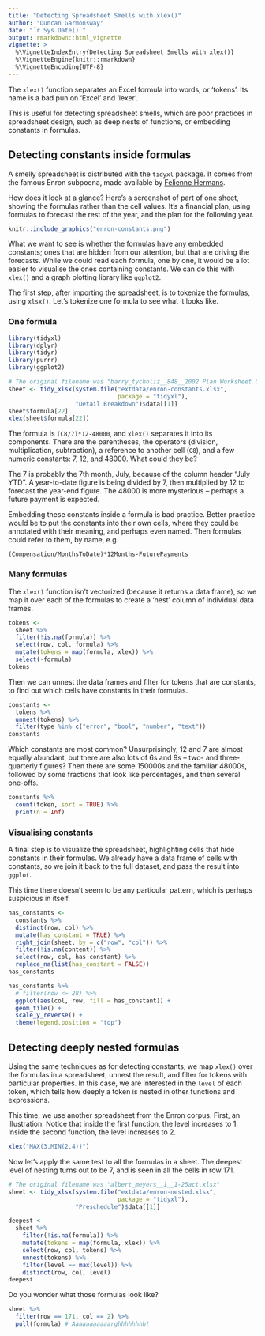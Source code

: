 ```yaml
---
title: "Detecting Spreadsheet Smells with xlex()"
author: "Duncan Garmonsway"
date: "`r Sys.Date()`"
output: rmarkdown::html_vignette
vignette: >
  %\VignetteIndexEntry{Detecting Spreadsheet Smells with xlex()}
  %\VignetteEngine{knitr::rmarkdown}
  %\VignetteEncoding{UTF-8}
---
```


The `xlex()` function separates an Excel formula into words, or 'tokens'.  Its
name is a bad pun on 'Excel' and 'lexer'.

This is useful for detecting spreadsheet smells, which are poor practices in
spreadsheet design, such as deep nests of functions, or embedding
constants in formulas.

## Detecting constants inside formulas

A smelly spreadsheet is distributed with the `tidyxl` package.  It comes from
the famous Enron subpoena, made available by [Felienne
Hermans](http://www.felienne.com/archives/3634).

How does it look at a glance?  Here's a screenshot of part of one sheet, showing
the formulas rather than the cell values.  It's a financial plan, using formulas
to forecast the rest of the year, and the plan for the following year.

```r
knitr::include_graphics("enron-constants.png")
```

What we want to see is whether the formulas have any embedded constants; ones
that are hidden from our attention, but that are driving the forecasts.  While
we could read each formula, one by one, it would be a lot easier to visualise
the ones containing constants.  We can do this with `xlex()` and a graph
plotting library like `ggplot2`.

The first step, after importing the spreadsheet, is to tokenize the formulas,
using `xlsx()`.  Let's tokenize one formula to see what it looks like.

### One formula

```r
library(tidyxl)
library(dplyr)
library(tidyr)
library(purrr)
library(ggplot2)

# The original filename was "barry_tycholiz__848__2002 Plan Worksheet CC107322.xlsx"
sheet <- tidy_xlsx(system.file("extdata/enron-constants.xlsx",
                               package = "tidyxl"),
                   "Detail Breakdown")$data[[1]]
sheet$formula[22]
xlex(sheet$formula[22])
```

The formula is `(C8/7)*12-48000`, and `xlex()` separates it into its components.
There are the parentheses, the operators (division, multiplication,
subtraction), a reference to another cell (`C8`), and a few numeric constants:
7, 12, and 48000.  What could they be?

The 7 is probably the 7th month, July, because of the column header "July YTD".
A year-to-date figure is being divided by 7, then multiplied by 12 to forecast
the year-end figure.  The 48000 is more mysterious -- perhaps a future payment
is expected.

Embedding these constants inside a formula is bad practice.  Better practice
would be to put the constants into their own cells, where they could be
annotated with their meaning, and perhaps even named.  Then formulas could refer
to them, by name, e.g.

```
(Compensation/MonthsToDate)*12Months-FuturePayments
```

### Many formulas

The `xlex()` function isn't vectorized (because it returns a data frame), so we
map it over each of the formulas to create a 'nest' column of individual data
frames.

```r
tokens <-
  sheet %>%
  filter(!is.na(formula)) %>%
  select(row, col, formula) %>%
  mutate(tokens = map(formula, xlex)) %>%
  select(-formula)
tokens
```

Then we can unnest the data frames and filter for tokens that are constants, to
find out which cells have constants in their formulas.

```r
constants <-
  tokens %>%
  unnest(tokens) %>%
  filter(type %in% c("error", "bool", "number", "text"))
constants
```

Which constants are most common?  Unsurprisingly, 12 and 7 are almost equally
abundant, but there are also lots of 6s and 9s -- two- and three-quarterly
figures?  Then there are some 150000s and the familiar 48000s, followed by some
fractions that look like percentages, and then several one-offs.

```r
constants %>%
  count(token, sort = TRUE) %>%
  print(n = Inf)
```

### Visualising constants

A final step is to visualize the spreadsheet, highlighting cells that hide
constants in their formulas.  We already have a data frame of cells with
constants, so we join it back to the full dataset, and pass the result into
`ggplot`.

This time there doesn't seem to be any particular pattern, which is perhaps
suspicious in itself.

```r
has_constants <-
  constants %>%
  distinct(row, col) %>%
  mutate(has_constant = TRUE) %>%
  right_join(sheet, by = c("row", "col")) %>%
  filter(!is.na(content)) %>%
  select(row, col, has_constant) %>%
  replace_na(list(has_constant = FALSE))
has_constants

has_constants %>%
  # filter(row <= 28) %>%
  ggplot(aes(col, row, fill = has_constant)) +
  geom_tile() +
  scale_y_reverse() +
  theme(legend.position = "top")
```

## Detecting deeply nested formulas

Using the same techniques as for detecting constants, we map `xlex()` over the
formulas in a spreadsheet, unnest the result, and filter for tokens with
particular properties.  In this case, we are interested in the `level` of each
token, which tells how deeply a token is nested in other functions and
expressions.

This time, we use another spreadsheet from the Enron corpus.  First, an
illustration.  Notice that inside the first function, the level increases to 1.
Inside the second function, the level increases to 2.

```r
xlex("MAX(3,MIN(2,4))")
```

Now let's apply the same test to all the formulas in a sheet.  The deepest level
of nesting turns out to be 7, and is seen in all the cells in row 171.

```r
# The original filename was "albert_meyers__1__1-25act.xlsx"
sheet <- tidy_xlsx(system.file("extdata/enron-nested.xlsx",
                               package = "tidyxl"),
                   "Preschedule")$data[[1]]

deepest <-
  sheet %>%
    filter(!is.na(formula)) %>%
    mutate(tokens = map(formula, xlex)) %>%
    select(row, col, tokens) %>%
    unnest(tokens) %>%
    filter(level == max(level)) %>%
    distinct(row, col, level)
deepest
```

Do you wonder what those formulas look like?

```r
sheet %>%
  filter(row == 171, col == 2) %>%
  pull(formula) # Aaaaaaaaaaarghhhhhhhh!
```
